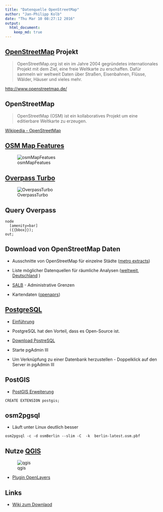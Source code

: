 ```yaml
---
title: "Datenquelle OpenStreetMap"
author: "Jan-Philipp Kolb"
date: "Thu Mar 10 08:27:12 2016"
output:
  html_document:
    keep_md: true
---
```


## [OpenStreetMap](http://www.openstreetmap.de/) Projekt


> OpenStreetMap.org ist ein im Jahre 2004 gegründetes internationales Projekt mit dem Ziel, eine freie Weltkarte zu erschaffen. Dafür sammeln wir weltweit Daten über Straßen, Eisenbahnen, Flüsse, Wälder, Häuser und vieles mehr. 

<http://www.openstreetmap.de/>


## OpenStreetMap

> OpenStreetMap (OSM) ist ein kollaboratives Projekt um eine editierbare Weltkarte zu erzeugen.

[Wikipedia - OpenStreetMap](https://en.wikipedia.org/wiki/OpenStreetMap)



## [OSM Map Features](http://wiki.openstreetmap.org/wiki/DE:Map_Features)

![osmMapFeatues](http://docs.cartodb.com/img/layout/tutorials/overpassturbo/img2.efe758ad.png)


## [Overpass Turbo](https://overpass-turbo.eu/)

![OverpassTurbo](http://blog.openstreetmap.de/wp-uploads/2014/01/Overpass_turbo_query_wizard_result_DE.png)


## Query Overpass

```
node
  [amenity=bar]
  ({{bbox}});
out;
```

## Download von OpenStreetMap Daten

- Ausschnitte von OpenStreetMap für einzelne Städte ([metro extracts](https://mapzen.com/data/metro-extracts/))

- Liste möglicher Datenquellen für räumliche Analysen ([weltweit](http://wiki.openstreetmap.org/wiki/Potential_Datasources), [Deutschland](http://wiki.openstreetmap.org/wiki/DE:Potential_Datasources)
)

- [SALB](http://wiki.openstreetmap.org/wiki/SALB) - Administrative Grenzen

- Kartendaten ([openaprs](http://www.openaprs.net/))

## [PostgreSQL](http://www.postgresql.org/)

- [Einführung](https://datashenanigan.wordpress.com/2015/05/18/getting-started-with-postgresql-in-r/)

- PostgreSQL hat den Vorteil, dass es Open-Source ist.

- [Download PostreSQL](http://www.postgresql.org/download/windows/)
- Starte pgAdmin III
- Um Verknüpfung zu einer Datenbank herzustellen - Doppelklick auf den Server in pgAdmin III


## PostGIS

- [PostGIS Erweiterung](http://postgis.net/install/)

```
CREATE EXTENSION postgis;
```


## osm2pgsql

- Läuft unter Linux deutlich besser

```
osm2pgsql -c -d osmBerlin --slim -C  -k  berlin-latest.osm.pbf
```

## Nutze [QGIS](http://www.qgis.org/de/site/)

![qgis](https://underdark.files.wordpress.com/2012/07/stamen_watercolor1.png?w=700)

- [Plugin OpenLayers](http://www.qgistutorials.com/de/docs/downloading_osm_data.html)

## Links

- [Wiki zum Downlaod](http://wiki.openstreetmap.org/wiki/Downloading_data)
